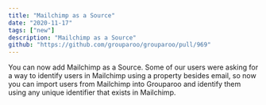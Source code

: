 ```yaml
---
title: "Mailchimp as a Source"
date: "2020-11-17"
tags: ["new"]
description: "Mailchimp as a Source"
github: "https://github.com/grouparoo/grouparoo/pull/969"
---
```


You can now add Mailchimp as a Source. Some of our users were asking for a way to identify users in Mailchimp using a property besides email, so now you can import users from Mailchimp into Grouparoo and identify them using any unique identifier that exists in Mailchimp.
